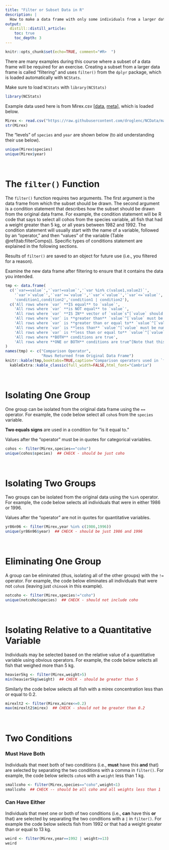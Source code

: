 ```yaml
---
title: "Filter or Subset Data in R"
description: |
  How to make a data frame with only some individuals from a larger data frame.
output:
  distill::distill_article:
    toc: true
    toc_depth: 3
---
```


```r
knitr::opts_chunk$set(echo=TRUE, comment="#R>  ")
```

There are many examples during this course where a subset of a data frame will be required for an exercise. Creating a subset from a larger data frame is called "filtering" and uses `filter()` from the `dplyr` package, which is loaded automatically with `NCStats`.

<aside>
Make sure to load `NCStats` with `library(NCStats)`
</aside>

```r
library(NCStats)
```

Example data used here is from Mirex.csv [[data](https://raw.githubusercontent.com/droglenc/NCData/master/Mirex.csv), [meta](https://raw.githubusercontent.com/droglenc/NCData/master/Mirex_meta.txt)], which is loaded below.

```r
Mirex <- read.csv("https://raw.githubusercontent.com/droglenc/NCData/master/Mirex.csv")
str(Mirex)
```

The "levels" of `species` and `year` are shown below (to aid understanding their use below).

```r
unique(Mirex$species)
unique(Mirex$year)
```

&nbsp;

# The `filter()` Function
The `filter()` function requires two arguments. The first argument is the data frame from which the subset should be drawn. The second argument is a condition statement that describes how the subset should be drawn from the original data frame. For example, the condition statement will be R code that says to select all cohos from the species variable, all fish that had a weight greater than 5 kg, or all years between 1982 and 1992. The condition statement will usually start with the name of a variable, followed by an "operator," and then "values" of the variable (Table \@ref(tab:filterComps)). Specific types of conditions statement are explained in the following sections.

<aside>
Results of `filter()` are saved to an object for future use (i.e., you filtered for a reason).

Examine the new data frame after filtering to ensure that it contains the data you intended.
</aside>

```r
tmp <- data.frame(
  c('`var==value`','`var!=value`','`var %in% c(value1,value2)`',
    '`var`>`value`','`var`>=`value`','`var`<`value`','`var`<=`value`',
    'condition1,condition2','condition1 | condition2'),
  c('All rows where `var` **IS equal** to `value`',
    'All rows where `var` **is NOT equal** to `value`',
    'All rows where `var` **IS IN** vector of `value`s^[`value` should be a character, factor, or integer.]',
    'All rows where `var` is **greater than** `value`^[`value` must be numeric.]',
    'All rows where `var` is **greater than or equal to** `value`^[`value` must be numeric.]',
    'All rows where `var` is **less than** `value`^[`value` must be numeric.]',
    'All rows where `var` is **less than or equal to** `value`^[`value` must be numeric.]',
    'All rows where **BOTH** conditions are true',
    'All rows where **ONE or BOTH** conditions are true^[Note that this "or" operator is a "vertical line"" which is typed with the shift-backslash key.]')
)
names(tmp) <- c("Comparison Operator",
                "Rows Returned from Original Data Frame")
knitr::kable(tmp,booktabs=TRUE,caption="Comparison operators used in `filter()` and their results. Note that `var` generically represents a variable in the original data frame and `value` is a generic value or level. Both `var` and `val` would be replaced with specific items (see examples in following sections).") %>%
  kableExtra::kable_classic(full_width=FALSE,html_font="Cambria")
```

&nbsp;

# Isolating One Group
One group can be isolated from the original data frame using the `==` operator. For example, the code below select all `coho`s from the `species` variable.

<aside>
**Two equals signs** are used in a condition for "is it equal to."

Values after the "operator" must be in quotes for categorical variables.
</aside>

```r
cohos <- filter(Mirex,species=="coho")
unique(cohos$species)  ## CHECK - should be just coho
```

&nbsp;

# Isolating Two Groups
Two groups can be isolated from the original data using the `%in%` operator. For example, the code below selects all individuals that were in either 1986 or 1996.

<aside>
Values after the "operator" are not in quotes for quantitative variables.
</aside>

```r
yr86n96 <- filter(Mirex,year %in% c(1986,1996))
unique(yr86n96$year)  ## CHECK - should be just 1986 and 1996
```

&nbsp;

# Eliminating One Group
A group can be eliminated (thus, isolating all of the other groups) with the `!=` operator. For example, the code below eliminates all individuals that were not `coho`s (leaving just `chinook` in this example).

```r
notcoho <- filter(Mirex,species!="coho")
unique(notcoho$species)  ## CHECK - should not include coho
```

&nbsp;

# Isolating Relative to a Quantitative Variable
Individuals may be selected based on the relative value of a quantitative variable using obvious operators. For example, the code below selects all fish that weighed more than 5 kg.

```r
heavier5kg <- filter(Mirex,weight>5)
min(heavier5kg$weight)  ## CHECK - should be greater than 5
```

Similarly the code below selects all fish with a mirex concentration less than or equal to 0.2.

```r
mirexlt2 <- filter(Mirex,mirex<=0.2)
max(mirexlt2$mirex)  ## CHECK - should not be greater than 0.2
```

&nbsp;

# Two Conditions
### Must Have Both
Individuals that meet both of two conditions (i.e., **must** have this **and** that) are selected by separating the two conditions with a comma in `filter()`. For example, the code below selects `coho`s with a `weight` less than 1 kg.

```r
smallcoho <- filter(Mirex,species=="coho",weight<1)
smallcoho  ## CHECK -- should be all coho and all weights less than 1
```

### Can Have Either
Individuals that meet one or both of two conditions (i.e., **can** have this **or** that) are selected by separating the two conditions with a `|` in `filter()`. For example the code below selects fish from 1992 or that had a weight greater than or equal to 13 kg.

```r
weird <- filter(Mirex,year==1992 | weight>=13)
weird
```
